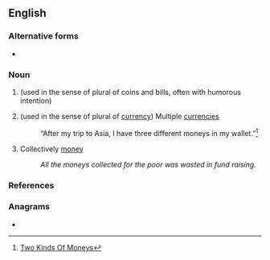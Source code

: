 ==English==

===Alternative forms===
* {{l|en|monies}}

===Noun===
{{head|en|noun form}}

# {{plural of|money|lang=en}} (used in the sense of plural of coins and bills, often with humorous intention)
# {{plural of|money|lang=en}} (used in the sense of plural of [[currency]]) Multiple [[currencies]]
#: “After my trip to Asia, I have three different moneys in my wallet.”<ref>[http://twokindsofmoneys.blogspot.com/2009/06/moneys-vs-monies.html Two Kinds Of Moneys]</ref>
# Collectively [[money]]
#: ''All the moneys collected for the poor was wasted in fund raising.''

===References===
<references />

===Anagrams===
* {{anagrams|en|a=emnosy|Symone}}